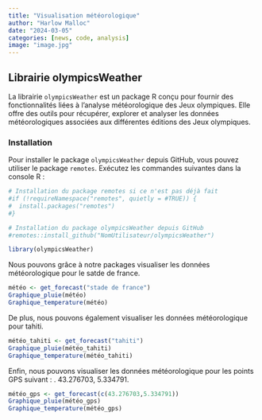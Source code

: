 ```yaml
---
title: "Visualisation météorologique"
author: "Harlow Malloc"
date: "2024-03-05"
categories: [news, code, analysis]
image: "image.jpg"
---
```


## Librairie olympicsWeather

La librairie `olympicsWeather` est un package R conçu pour fournir des fonctionnalités liées à l'analyse météorologique des Jeux olympiques. Elle offre des outils pour récupérer, explorer et analyser les données météorologiques associées aux différentes éditions des Jeux olympiques.

### Installation

Pour installer le package `olympicsWeather` depuis GitHub, vous pouvez utiliser le package `remotes`. Exécutez les commandes suivantes dans la console R :

```r
# Installation du package remotes si ce n'est pas déjà fait
#if (!requireNamespace("remotes", quietly = #TRUE)) {
#  install.packages("remotes")
#}

# Installation du package olympicsWeather depuis GitHub
#remotes::install_github("NomUtilisateur/olympicsWeather")
```

```r
library(olympicsWeather)
```


Nous pouvons grâce à notre packages visualiser les données météorologique pour le satde de france.

```r
météo <- get_forecast("stade de france")
Graphique_pluie(météo)
Graphique_temperature(météo)
```

De plus, nous pouvons également visualiser les données météorologique pour tahiti.

```r
météo_tahiti <- get_forecast("tahiti")
Graphique_pluie(météo_tahiti)
Graphique_temperature(météo_tahiti)
```

Enfin, nous pouvons  visualiser les données météorologique pour les points GPS suivant : .
43.276703, 5.334791.

```r
météo_gps <- get_forecast(c(43.276703,5.334791))
Graphique_pluie(météo_gps)
Graphique_temperature(météo_gps)
```





